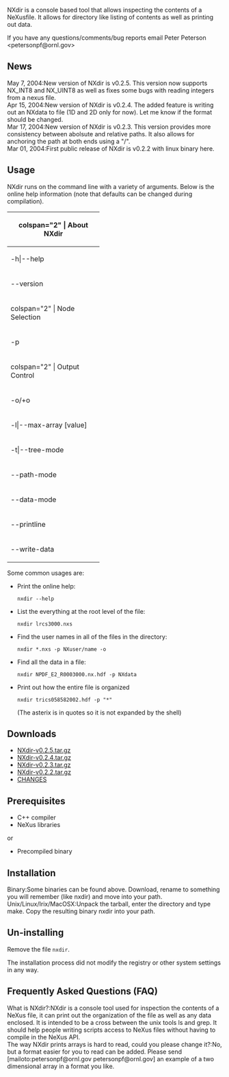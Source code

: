 NXdir is a console based tool that allows inspecting the contents of a NeXusfile. It allows for directory like listing of contents as well as printing out data.

If you have any questions/comments/bug reports email Peter Peterson <petersonpf@ornl.gov>

==News==
;May 7, 2004:New version of NXdir is v0.2.5. This version now supports NX_INT8 and NX_UINT8 as well as fixes some bugs with reading integers from a nexus file.
;Apr 15, 2004:New version of NXdir is v0.2.4. The added feature is writing out an NXdata to file (1D and 2D only for now). Let me know if the format should be changed.
;Mar 17, 2004:New version of NXdir is v0.2.3. This version provides more consistency between abolsute and relative paths. It also allows for anchoring the path at both ends using a "/".
;Mar 01, 2004:First public release of NXdir is v0.2.2 with linux binary here.

==Usage==
NXdir runs on the command line with a variety of arguments. Below is the online help information (note that defaults can be changed during compilation).
{| {{Tablestyle}}
|-
! {{Headcellstyle}} colspan="2" | About NXdir
|-
| width="200" | -h<nowiki>|</nowiki>--help 
| width="400" | Print this help information
|-
| --version || Print the version information
|-
! {{Headcellstyle}} colspan="2" | Node Selection
|-
| -p || Path inside the file to look in. This can be absolute or relative and can be class or name of a given field. To anchor the path at the beginning or end place a "/" there. To specify that a level must exist, but the name or class can be anything, use a dot ".". To specify that any number of levels can exist, use a star "*".
|-
! {{Headcellstyle}} colspan="2" | Output Control
|-
| -o/+o || Print (or not) the value of selected nodes, if possible. Defaults to false (+o).
|-
| -l<nowiki>|</nowiki>--max-array [value] || Change the number of elements that are printed for arrays. Forces "-o". (10)
|-
| -t<nowiki>|</nowiki>--tree-mode <value> || Sets the formatting of the tree. Allowed values are (script)|multi|tree
|-
| --path-mode <value> || Select whether paths are written with names or classes. Allowed values are (name)<nowiki>|</nowiki>class<nowiki>|</nowiki>both
|-
| --data-mode <value> || How data is printed. Allowed values are (script)
|-
| --printline <value> || How data is printed with respect to tree. Allowed values are (single).
|-
| --write-data <filename> || Select a file to write out selected NXdata to.
|}
Some common usages are:
*Print the online help: <pre>nxdir --help</pre>
*List the everything at the root level of the file: <pre>nxdir lrcs3000.nxs</pre>
*Find the user names in all of the files in the directory: <pre>nxdir *.nxs -p NXuser/name -o</pre>
*Find all the data in a file: <pre>nxdir NPDF_E2_R0003000.nx.hdf -p NXdata</pre>
*Print out how the entire file is organized <pre>nxdir trics058582002.hdf -p "*"</pre> (The asterix is in quotes so it is not expanded by the shell)

==Downloads==
*[ftp://ftp.neutron.anl.gov/nexus/NXdir/NXdir-0.2.5.tar.gz NXdir-v0.2.5.tar.gz]
*[ftp://ftp.neutron.anl.gov/nexus/NXdir/NXdir-0.2.5.tar.gz NXdir-v0.2.4.tar.gz]
*[ftp://ftp.neutron.anl.gov/nexus/NXdir/NXdir-0.2.5.tar.gz NXdir-v0.2.3.tar.gz]
*[ftp://ftp.neutron.anl.gov/nexus/NXdir/NXdir-0.2.5.tar.gz NXdir-v0.2.2.tar.gz]
*[ftp://ftp.neutron.anl.gov/nexus/NXdir/CHANGES CHANGES]

==Prerequisites==
*C++ compiler
*NeXus libraries
or
*Precompiled binary

==Installation==
;Binary:Some binaries can be found above. Download, rename to something you will remember (like nxdir) and move into your path.
;Unix/Linux/Irix/MacOSX:Unpack the tarball, enter the directory and type make. Copy the resulting binary nxdir into your path.

==Un-installing==
Remove the file <code>nxdir</code>.

The installation process did not modify the registry or other system settings in any way.

==Frequently Asked Questions (FAQ)==
;What is NXdir?:NXdir is a console tool used for inspection the contents of a NeXus file, it can print out the organization of the file as well as any data enclosed. It is intended to be a cross between the unix tools ls and grep. It should help people writing scripts access to NeXus files without having to compile in the NeXus API.
;The way NXdir prints arrays is hard to read, could you please change it?:No, but a format easier for you to read can be added. Please send [mailoto:petersonpf@ornl.gov petersonpf@ornl.gov] an example of a two dimensional array in a format you like.